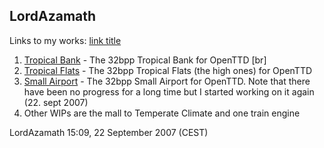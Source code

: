== LordAzamath ==
{{en/Note| If I have more time, I will make this page ok. LordAzamath 15:09, 22 September 2007 (CEST)}}
Links to my works:
[http://www.example.com link title]
# [http://www.tt-forums.net/viewtopic.php?f=36&t=33351 Tropical Bank] - The 32bpp Tropical Bank for OpenTTD [br]
# [http://www.tt-forums.net/viewtopic.php?f=36&t=14549&start=3180 Tropical Flats] - The 32bpp Tropical Flats (the high ones) for OpenTTD
# [http://www.tt-forums.net/viewtopic.php?f=36&t=33371 Small Airport] - The 32bpp Small Airport for OpenTTD. Note that there have been no progress for a long time but I started working on it again (22. sept 2007)
#Other WIPs are the mall to Temperate Climate and one train engine

LordAzamath 15:09, 22 September 2007 (CEST)